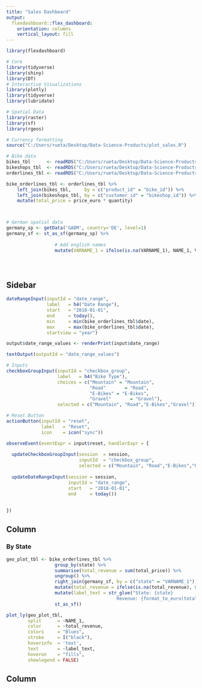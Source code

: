 ```yaml
---
title: "Sales Dashboard"
output: 
  flexdashboard::flex_dashboard:
    orientation: columns
    vertical_layout: fill
---
```


```r
library(flexdashboard)

# Core
library(tidyverse)
library(shiny)
library(DT)
# Interactive Visualizations
library(plotly)
library(tidyverse)
library(lubridate)

# Spatial Data
library(raster)
library(sf)
library(rgeos)

# Currency formatting
source("C:/Users/rueta/Desktop/Data-Science-Products/plot_sales.R")
```

```r
# Bike data
bikes_tbl      <- readRDS("C:/Users/rueta/Desktop/Data-Science-Products/data/bikes_tbl.rds")
bikeshops_tbl  <- readRDS("C:/Users/rueta/Desktop/Data-Science-Products/data/bikeshops_tbl.rds")
orderlines_tbl <- readRDS("C:/Users/rueta/Desktop/Data-Science-Products/data/orderlines_tbl.rds")

bike_orderlines_tbl <- orderlines_tbl %>%
    left_join(bikes_tbl,     by = c("product_id" = "bike_id")) %>%
    left_join(bikeshops_tbl, by = c("customer_id" = "bikeshop_id")) %>%
    mutate(total_price = price_euro * quantity)



# German spatial data
germany_sp <- getData('GADM', country='DE', level=1) 
germany_sf <- st_as_sf(germany_sp) %>% 
  
                  # Add english names
                  mutate(VARNAME_1 = ifelse(is.na(VARNAME_1), NAME_1, VARNAME_1)) 





```



Sidebar {.sidebar}
------------------------

```r
dateRangeInput(inputId = "date_range", 
               label   = h4("Date Range"), 
               start   = "2018-01-01", 
               end     = today(),        
               min     = min(bike_orderlines_tbl$date), 
               max     = max(bike_orderlines_tbl$date), 
               startview = "year")

output$date_range_values <- renderPrint(input$date_range)

textOutput(outputId = "date_range_values")

```


```r
# Inputs
checkboxGroupInput(inputId = "checkbox_group", 
                   label   = h4("Bike Type"), 
                   choices = c("Mountain" = "Mountain",
                               "Road"       = "Road",
                               "E-Bikes" = "E-Bikes",
                               "Gravel"       = "Gravel"), 
                   selected = c("Mountain", "Road","E-Bikes","Gravel"))

```


```r
# Reset Button
actionButton(inputId = "reset", 
             label   = "Reset", 
             icon    = icon("sync"))

observeEvent(eventExpr = input$reset, handlerExpr = {
  
  updateCheckboxGroupInput(session  = session, 
                           inputId  = "checkbox_group", 
                           selected = c("Mountain", "Road","E-Bikes","Gravel"))
  
  updateDateRangeInput(session = session, 
                       inputId = "date_range", 
                       start   = "2018-01-01", 
                       end     = today())
  
  
})
```


Column {data-width=500}
---------------------------------------------------------------

### By State

```r
geo_plot_tbl <- bike_orderlines_tbl %>% 
                  group_by(state) %>%
                  summarise(total_revenue = sum(total_price)) %>%
                  ungroup() %>%
                  right_join(germany_sf, by = c("state" = "VARNAME_1")) %>% 
                  mutate(total_revenue = ifelse(is.na(total_revenue), 0, total_revenue)) %>% 
                  mutate(label_text = str_glue("State: {state}
                                         Revenue: {format_to_euro(total_revenue)}")) %>% 
                  st_as_sf()
```


```r
plot_ly(geo_plot_tbl, 
        split      = ~NAME_1, 
        color      = ~total_revenue,
        colors     = "Blues",
        stroke     = I("black"),
        hoverinfo  = 'text', 
        text       = ~label_text, 
        hoveron    = "fills", 
        showlegend = FALSE) 
```



Column {data-width=500}
-----------------------